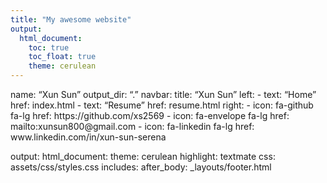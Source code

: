 ```yaml
---
title: "My awesome website"
output: 
  html_document:
    toc: true
    toc_float: true
    theme: cerulean
---
```


name: "Xun Sun"
output_dir: "."
navbar:
  title: "Xun Sun"
  left:
    - text: "Home"
      href: index.html
    - text: "Resume"
      href: resume.html
  right:
    - icon: fa-github fa-lg
      href: https://github.com/xs2569
    - icon: fa-envelope fa-lg
      href: mailto:xunsun800@gmail.com
    - icon: fa-linkedin fa-lg
      href: www.linkedin.com/in/xun-sun-serena

output:
  html_document:
    theme: cerulean
    highlight: textmate
    css: assets/css/styles.css
    includes:
      after_body: _layouts/footer.html
